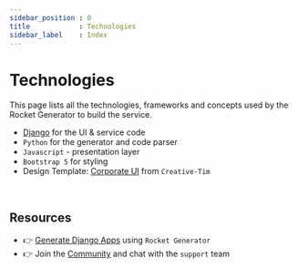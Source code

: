 ```yaml
---
sidebar_position : 0
title            : Technologies
sidebar_label    : Index
---
```


# Technologies

This page lists all the technologies, frameworks and concepts used by the Rocket Generator to build the service. 

- [Django](./django/intro) for the UI & service code 
- `Python` for the generator and code parser 
- `Javascript` - presentation layer 
- `Bootstrap 5` for styling
- Design Template: [Corporate UI](https://www.creative-tim.com/product/corporate-ui-dashboard-pro?AFFILIATE=128200) from `Creative-Tim`  

<br />

## Resources

- 👉 [Generate Django Apps](https://app-generator.dev/django/) using `Rocket Generator`
- 👉 Join the [Community](https://discord.gg/fZC6hup) and chat with the `support` team 